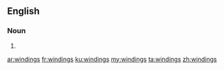 ==English==

===Noun===
{{head|en}}

# {{plural of|winding}}

[[ar:windings]]
[[fr:windings]]
[[ku:windings]]
[[my:windings]]
[[ta:windings]]
[[zh:windings]]